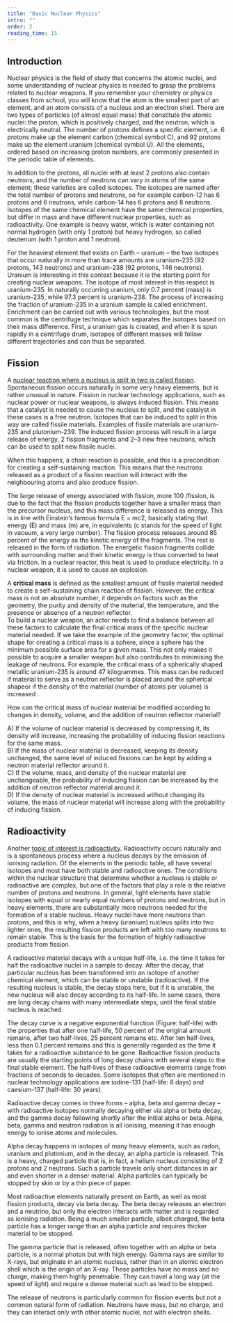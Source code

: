 ```yaml
---
title: "Basic Nuclear Physics"
intro: ""
order: 2
reading_time: 15
---
```


## Introduction

Nuclear physics is the field of study that concerns the atomic nuclei, and some understanding of nuclear physics is needed to grasp the problems related to nuclear weapons. If you remember your chemistry or physics classes from school, you will know that the atom is the smallest part of an element, and an atom consists of a nucleus and an electron shell. There are two types of particles (of almost equal mass) that constitute the atomic nuclei: the proton, which is positively charged, and the neutron, which is electrically neutral. The number of protons defines a specific element, i.e. 6 protons make up the element carbon (chemical symbol C), and 92 protons make up the element uranium (chemical symbol U). All the elements, ordered based on increasing proton numbers, are commonly presented in the periodic table of elements.

<Figure
  size="medium"
  src="IUPAC_Periodic_Table.PNG"
  caption="Periodic table"
  alt="Periodic table of elements, showing the chemical elements arranged by atomic number, groups, and periods, with colors indicating element categories such as metals, non-metals, and metalloids."
  credit="Mav/Wikimedia, CC BY-SA 3.0"
  license=""
  expandable={true}
></Figure>

In addition to the protons, all nuclei with at least 2 protons also contain neutrons, and the number of neutrons can vary in atoms of the same element; these varieties are called isotopes. The isotopes are named after the total number of protons and neutrons, so for example carbon-12 has 6 protons and 6 neutrons, while carbon-14 has 6 protons and 8 neutrons. Isotopes of the same chemical element have the same chemical properties, but differ in mass and have different nuclear properties, such as radioactivity. One example is heavy water, which is water containing not normal hydrogen (with only 1 proton) but heavy hydrogen, so called deuterium (with 1 proton and 1 neutron).

For the heaviest element that exists on Earth – uranium – the two isotopes that occur naturally in more than trace amounts are uranium-235 (92 protons, 143 neutrons) and uranium-238 (92 protons, 146 neutrons). Uranium is interesting in this context because it is the starting point for creating nuclear weapons. The isotope of most interest in this respect is uranium-235. In naturally occurring uranium, only 0.7 percent (mass) is uranium-235, while 97.3 percent is uranium-238. The process of increasing the fraction of uranium-235 in a uranium sample is called enrichment. Enrichment can be carried out with various technologies, but the most common is the centrifuge technique which separates the isotopes based on their mass difference. First, a uranium gas is created, and when it is spun rapidly in a centrifuge drum, isotopes of different masses will follow different trajectories and can thus be separated.

## Fission

<LectureVideo smil="/lu04/HSFK-PC_LU04-CH01_15a_250311.smil" provider="video-stream" poster="/posterframes/podcast-default_LU01_PC01_test.png">

  A [nuclear reaction where a nucleus is split in two is called fission](https://nrl.mit.edu/reactor/fission-process). Spontaneous fission occurs naturally in some very heavy elements, but is rather unusual in nature. Fission in nuclear technology applications, such as nuclear power or nuclear weapons, is always induced fission. This means that a catalyst is needed to cause the nucleus to split, and the catalyst in these cases is a free neutron. Isotopes that can be induced to split in this way are called fissile materials. Examples of fissile materials are uranium-235 and plutonium-239. The induced fission process will result in a large release of energy, 2 fission fragments and 2–3 new free neutrons, which can be used to split new fissile nuclei.

  <Figure
    size="medium"
    src="LU04_inhalte_grafiken_f_pfade_06012025-02.svg"
    caption="Nuclear fission"
    alt=""
    credit="Grübelfabrik (CC BY NC)"
    license=""
  ></Figure>

  When this happens, a chain reaction is possible, and this is a precondition for creating a self-sustaining reaction. This means that the neutrons released as a product of a fission reaction will interact with the neighbouring atoms and also produce fission.

  The large release of energy associated with fission, more 100 <Term t="MeV"/>/fission, is due to the fact that the fission products together have a smaller mass than the precursor nucleus, and this mass difference is released as energy. This is in line with Einstein’s famous formula E =  mc2, basically stating that energy (E) and mass (m) are, in equivalents (c stands for the speed of light in vacuum, a very large number). The fission process releases around 85 percent of the energy as the kinetic energy of the fragments. The rest is released in the form of radiation. The energetic fission fragments collide with surrounding matter and their kinetic energy is thus converted to heat via friction. In a nuclear reactor, this heat is used to produce electricity. In a nuclear weapon, it is used to cause an explosion.

  <Figure
    size="medium"
    src="AlbertEinstein.png"
    caption="Albert Einstein"
    alt=""
    credit="Bundesarchiv, CC-BY-SA 3.0"
    license=""
  ></Figure>

  <Figure
    size="medium"
    src="radiation-kineticEnergy.png"
    caption="Distribution of the energy released during fission in terms of kinetic energy and radiation "
    alt="Pie Chart showing the fission process releasing around 85 percent of the energy as the kinetic energy of the fragments. The rest is released in the form of radiation. "
    credit="PRIF, CC-BY-SA 4.0"
    license=""
  ></Figure>

  A **critical mass** is defined as the smallest amount of fissile material needed to create a self-sustaining chain reaction of fission. However, the critical mass is not an absolute number, it depends on factors such as the geometry, the purity and density of the material, the temperature, and the presence or absence of a neutron reflector.<br/>
  To build a nuclear weapon, an actor needs to find a balance between all these factors to calculate the final critical mass of the specific nuclear material needed. If we take the example of the geometry factor, the optimal shape for creating a critical mass is a sphere, since a sphere has the minimum possible surface area for a given mass. This not only makes it possible to acquire a smaller weapon but also contributes to minimising the leakage of neutrons. For example, the critical mass of a spherically shaped metallic uranium-235 is around 47 kilogrammes. This mass can be reduced if material to serve as a neutron reflector is placed around the spherical shapeor if the density of the material (number of atoms per volume) is increased .

</LectureVideo>

<Figure
  size="medium"
  src="LU04_inhalte_grafiken_f_pfade_06012025-09.svg"
  caption="Increasing nuclear fission probability by adding a neuron deflector or increasing density"
  alt="Diagram showing how to increase nuclear fission probability. Central image shows fission chain reaction. Left circle (A) adds a neutron reflector, increasing neutron return and fission chance. Right circle (B) increases atom density, enhancing neutron collisions. Labels indicate neutrons, nuclei, fission events, and generations. More collisions lead to sustained reactions. "
  credit="Grübelfabrik, CC BY NS 4.0"
  license=""
  expandable={true}
></Figure>

<Callout title="Influences on critical mass">

  How can the critical mass of nuclear material be modified according to changes in density, volume, and the addition of neutron reflector material?
  <Figure
    size="medium"
    src="InfluencesonFission.png"
    caption="Optimizing Nuclear Reactions: The Impact of Mass, Volume, Density, and Reflectors on Fission Efficiency"
    alt="Diagram showing how changes in nuclear material mass, volume, density, and neutron reflectors affect fission. Four scenarios are compared, each showing how altering variables like mass or adding a reflector impacts the probability of fission and number of induced fissions. A legend explains key terms like M, V, D, P, IF, and +R."
    credit="EU Non-Proliferation and Disarmament Consortium eLearning, CC BY NS 4.0"
    license=""
    expandable={true}
  ></Figure>

  A) If the volume of nuclear material is decreased by compressing it, its density will increase, increasing the probability of inducing fission reactions for the same mass.<br/>
  B) If the mass of nuclear material is decreased, keeping its density unchanged, the same level of induced fissions can be kept by adding a neutron material reflector around it.<br/>
  C) If the volume, mass, and density of the nuclear material are unchangeable, the probability of inducing fission can be increased by the addition of neutron reflector material around it.<br/>
  D) If the density of nuclear material is increased without changing its volume, the mass of nuclear material will increase along with the probability of inducing fission.<br/>

</Callout>

## Radioactivity

Another [topic of interest is radioactivity](https://www.euronuclear.org/nuclear-basics/radioactivity/what-is-radioactivity/). Radioactivity occurs naturally and is a spontaneous process where a nucleus decays by the emission of ionising radiation. Of the elements in the periodic table, all have several isotopes and most have both stable and radioactive ones. The conditions within the nuclear structure that determine whether a nucleus is stable or radioactive are complex, but one of the factors that play a role is the relative number of protons and neutrons. In general, light elements have stable isotopes with equal or nearly equal numbers of protons and neutrons, but in heavy elements, there are substantially more neutrons needed for the formation of a stable nucleus. Heavy nuclei have more neutrons than protons, and this is why, when a heavy (uranium) nucleus splits into two lighter ones, the resulting fission products are left with too many neutrons to remain stable. This is the basis for the formation of highly radioactive products from fission.

A radioactive material decays with a unique half-life, i.e. the time it takes for half the radioactive nuclei in a sample to decay. After the decay, that particular nucleus has been transformed into an isotope of another chemical element, which can be stable or unstable (radioactive). If the resulting nucleus is stable, the decay stops here, but if it is unstable, the new nucleus will also decay according to its half-life. In some cases, there are long decay chains with many intermediate steps, until the final stable nucleus is reached.

The decay curve is a negative exponential function (Figure: half-life) with the properties that after one half-life, 50 percent of the original amount remains, after two half-lives, 25 percent remains etc. After ten half-lives, less than 0.1 percent remains and this is generally regarded as the time it takes for a radioactive substance to be gone. Radioactive fission products are usually the starting points of long decay chains with several steps to the final stable element. The half-lives of these radioactive elements range from fractions of seconds to decades. Some isotopes that often are mentioned in nuclear technology applications are iodine-131 (half-life: 8 days) and caesium-137 (half-life: 30 years).

<Figure
  size="medium"
  src="LU04-Radioactive-decay.png"
  caption="Radioactive decay"
  alt="Line graph showing exponential decay of a substance over time. The x-axis represents time (t) from 1 to 10, and the y-axis shows the remaining fraction (%) of the substance, decreasing from 100% to near 0%. The curve drops sharply at first, then gradually flattens, forming a smooth, downward-sloping curve that approaches but never quite reaches zero. The line is continuous and slightly curved throughout. "
  credit="EU Non-Proliferation and Disarmament Consortium eLearning, CC BY NS 4.0"
license=""
></Figure>

Radioactive decay comes in three forms – alpha, beta and gamma decay – with radioactive isotopes normally decaying either via alpha or beta decay, and the gamma decay following shortly after the initial alpha or beta. Alpha, beta, gamma and neutron radiation is all ionising, meaning it has enough energy to ionise atoms and molecules.

Alpha decay happens in isotopes of many heavy elements, such as radon, uranium and plutonium, and in the decay, an alpha particle is released. This is a heavy, charged particle that is, in fact, a helium nucleus consisting of 2 protons and 2 neutrons. Such a particle travels only short distances in air and even shorter in a denser material. Alpha particles can typically be stopped by skin or by a thin piece of paper.

<Figure
  size="medium"
  src="LU04_inhalte_grafiken_f_pfade_06012025-01.svg"
  caption="Radiation Types and the Degree of Penetration"
  alt="Diagram showing how different radiation types penetrate materials. Alpha rays are stopped by paper, beta rays by aluminum, and gamma/X-rays require thick lead to stop. Neutron rays penetrate all materials shown. Barriers include paper, a thin aluminum board, and a thick lead block. Penetration increases from alpha to neutron rays."
  credit="Grübelfabrik, CC BY NS 4.0"
  license=""
></Figure>

Most radioactive elements naturally present on Earth, as well as most fission products, decay via beta decay. The beta decay releases an electron and a neutrino, but only the electron interacts with matter and is regarded as ionising radiation. Being a much smaller particle, albeit charged, the beta particle has a longer range than an alpha particle and requires thicker material to be stopped.

The gamma particle that is released, often together with an alpha or beta particle, is a normal photon but with high energy. Gamma rays are similar to X-rays, but originate in an atomic nucleus, rather than in an atomic electron shell which is the origin of an X-ray. These particles have no mass and no charge, making them highly penetrable. They can travel a long way (at the speed of light) and require a dense material such as lead to be stopped.

The release of neutrons is particularly common for fission events but not a common natural form of radiation. Neutrons have mass, but no charge, and they can interact only with other atomic nuclei, not with electron shells.


